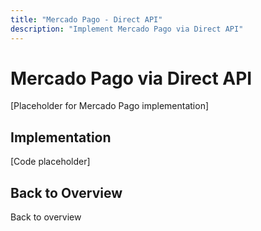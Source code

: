 ```yaml
---
title: "Mercado Pago - Direct API"
description: "Implement Mercado Pago via Direct API"
---
```


# Mercado Pago via Direct API

[Placeholder for Mercado Pago implementation]

## Implementation

[Code placeholder]

## Back to Overview

<Card title="Direct API Overview" icon="arrow-left" href="/mock-direct-api/overview">
  Back to overview
</Card>

